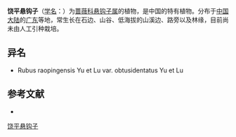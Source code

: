 {{Speciesbox
| name = 饶平悬钩子
| status = 
| status_system = 
| image =
| genus = Rubus
| species = raopingensis
| authority = Yu et Lu
| subdivision_ranks =[[变种|变种]]
| subdivision =
* 饶平悬钩子 ''R. r.'' var. ''raopingensis''
* [[钝齿悬钩子|钝齿悬钩子]] ''R. r.'' var. ''obtusidentatus''
}}

'''饶平悬钩子'''（[[学名|学名]]：{{lang|la|''Rubus raopingensis''}}）为[[蔷薇科|蔷薇科]][[悬钩子属|悬钩子属]]的植物，是中国的特有植物。分布于[[中国大陆|中国大陆]]的[[广东|广东]]等地，常生长在石边、山谷、低海拔的山溪边、路旁以及林缘，目前尚未由人工引种栽培。

== 异名 ==
* Rubus raopingensis Yu et Lu var. obtusidentatus Yu et Lu

== 参考文献 ==
<div class="references-small">
* {{cite web| url =http://www.bioinfo.cn/db05/KmzwSpecies.php?action=view&id=19486| title =饶平悬钩子（原变种）| work =《中国高等植物数据库全库》| publisher =中国科学院微生物研究所| author =昆明植物研究所| accessdate =2009-02-25| deadurl =yes| archiveurl =https://web.archive.org/web/20160305060745/http://www.bioinfo.cn/db05/KmzwSpecies.php?action=view&id=19486| archivedate =2016-03-05}}
</div>
{{Taxonbar|from=Q15230642}}

[[Category:悬钩子属|饶平悬钩子]]


{{植物小作品}}